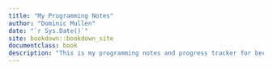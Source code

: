 ```yaml
--- 
title: "My Programming Notes"
author: "Dominic Mullen"
date: "`r Sys.Date()`"
site: bookdown::bookdown_site
documentclass: book
description: "This is my programming notes and progress tracker for becoming a self-taught software developer."
---
```

